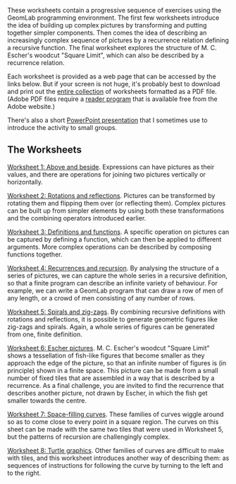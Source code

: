 {{GeomLab}}
These worksheets contain a progressive sequence of exercises using the
GeomLab programming environment. The first few worksheets introduce
the idea of building up complex pictures by transforming and putting
together simpler components. Then comes the idea of describing an
increasingly complex sequence of pictures by a recurrence relation
defining a recursive function. The final worksheet explores the
structure of M. C. Escher's woodcut "Square Limit", which can also be
described by a recurrence relation.

Each worksheet is provided as a web page that can be accessed by the
links below. But if your screen is not huge, it's probably best to
download and print out the [[Media:workbook.pdf|entire collection]] of
worksheets formatted as a PDF file. (Adobe PDF files require a
[http://www.adobe.com/products/acrobat/readstep2.html reader program]
that is available free from the Adobe website.)

There's also a short 
[[Media:GeomLab-talk.ppt|PowerPoint presentation]] 
that I sometimes use to introduce the activity to small groups.

==The Worksheets==

[[Worksheet 1: Above and beside]].
Expressions can have pictures as their values, and there are
operations for joining two pictures vertically or horizontally.

[[Worksheet 2: Rotations and reflections]]. 
Pictures can be transformed by rotating them and flipping them over
(or reflecting them). Complex pictures can be built up from simpler
elements by using both these transformations and the combining
operators introduced earlier.

[[Worksheet 3: Definitions and functions]]. 
A specific operation on pictures can be captured by defining a
function, which can then be applied to different arguments. More
complex operations can be described by composing functions together.

[[Worksheet 4: Recurrences and recursion]]. 
By analysing the structure of a series of pictures, we can capture the
whole series in a recursive definition, so that a finite program can
describe an infinite variety of behaviour. For example, we can write a
GeomLab program that can draw a row of men of any length, or a crowd
of men consisting of any number of rows.

[[Worksheet 5: Spirals and zig-zags]]. 
By combining recursive definitions with rotations and reflections, it
is possible to generate geometric figures like zig-zags and
spirals. Again, a whole series of figures can be generated from one,
finite definition.

[[Worksheet 6: Escher pictures]].
M. C. Escher's woodcut "Square Limit" shows a tessellation of
fish-like figures that become smaller as they approach the edge of the
picture, so that an infinite number of figures is (in principle) shown
in a finite space. This picture can be made from a small number of
fixed tiles that are assembled in a way that is described by a
recurrence. As a final challenge, you are invited to find the
recurrence that describes another picture, not drawn by Escher, in
which the fish get smaller towards the centre.

[[Worksheet 7: Space-filling curves]]. 
These families of curves wiggle around so as to come close to every
point in a square region.  The curves on this sheet can be made with
the same two tiles that were used in Worksheet 5, but the patterns of
recursion are challengingly complex.

[[Worksheet 8: Turtle graphics]]. 
Other families of curves are difficult to make with tiles, and this
worksheet introduces another way of describing them: as sequences of
instructions for following the curve by turning to the left and to the
right.




